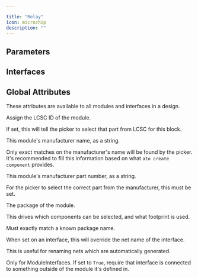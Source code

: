 ```yaml
---

title: "Relay"
icon: microchip
description: ""
---
```



## Parameters

<ParamField path='coil_max_current' type='ampere'>
</ParamField>

<ParamField path='coil_max_voltage' type='volt'>
</ParamField>

<ParamField path='coil_resistance' type='ohm'>
</ParamField>

<ParamField path='contact_max_current' type='ampere'>
</ParamField>

<ParamField path='contact_max_switching_current' type='ampere'>
</ParamField>

<ParamField path='contact_max_switching_voltage' type='volt'>
</ParamField>


## Interfaces

<ParamField path='coil_power' type='ElectricPower'>
</ParamField>

<ParamField path='switch_a_common' type='Electrical'>
</ParamField>

<ParamField path='switch_a_nc' type='Electrical'>
</ParamField>

<ParamField path='switch_a_no' type='Electrical'>
</ParamField>

<ParamField path='switch_b_common' type='Electrical'>
</ParamField>

<ParamField path='switch_b_nc' type='Electrical'>
</ParamField>

<ParamField path='switch_b_no' type='Electrical'>
</ParamField>


## Global Attributes


These attributes are available to all modules and interfaces in a design.
<ParamField path='lcsc_id' type='str'>

Assign the LCSC ID of the module.

If set, this will tell the picker to select that part from LCSC for this block.
</ParamField>

<ParamField path='manufacturer' type='str'>

This module's manufacturer name, as a string.

Only exact matches on the manufacturer's name will be found by the picker.
It's recommended to fill this information based on what `ato create component`
provides.
</ParamField>

<ParamField path='mpn' type='str'>

This module's manufacturer part number, as a string.

For the picker to select the correct part from the manufacturer,
this must be set.
</ParamField>

<ParamField path='package' type='str'>

The package of the module.

This drives which components can be selected, and what footprint is used.

Must exactly match a known package name.
</ParamField>

<ParamField path='exclude_from_bom' type='bool'>
</ParamField>

<ParamField path='override_net_name' type='str'>

When set on an interface, this will override the net name of the interface.

This is useful for renaming nets which are automatically generated.
</ParamField>

<ParamField path='required' type='bool'>

Only for ModuleInterfaces.
If set to `True`, require that interface is connected to something outside
of the module it's defined in.
</ParamField>

